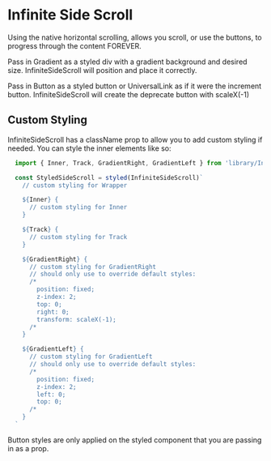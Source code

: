 
<Meta of={Stories} />

# Infinite Side Scroll

Using the native horizontal scrolling, allows you scroll, or use the buttons, to progress through the content FOREVER.

Pass in Gradient as a styled div with a gradient background and desired size.  InfiniteSideScroll will position and place it correctly.

Pass in Button as a styled button or UniversalLink as if it were the increment button.  InfiniteSideScroll will create the deprecate button with scaleX(-1)

## Custom Styling

InfiniteSideScroll has a className prop to allow you to add custom styling if needed.  You can style the inner elements like so:

```js
  import { Inner, Track, GradientRight, GradientLeft } from 'library/InfiniteSideScroll'

  const StyledSideScroll = styled(InfiniteSideScroll)`
    // custom styling for Wrapper

    ${Inner} {
      // custom styling for Inner
    }

    ${Track} {
      // custom styling for Track
    }

    ${GradientRight} {
      // custom styling for GradientRight
      // should only use to override default styles:
      /*
        position: fixed;
        z-index: 2;
        top: 0;
        right: 0;
        transform: scaleX(-1);
      /*
    }

    ${GradientLeft} {
      // custom styling for GradientLeft
      // should only use to override default styles:
      /*
        position: fixed;
        z-index: 2;
        left: 0;
        top: 0;
      /*
    }
  `
```

Button styles are only applied on the styled component that you are passing in as a prop.

<Canvas/>

<ArgTypes/>